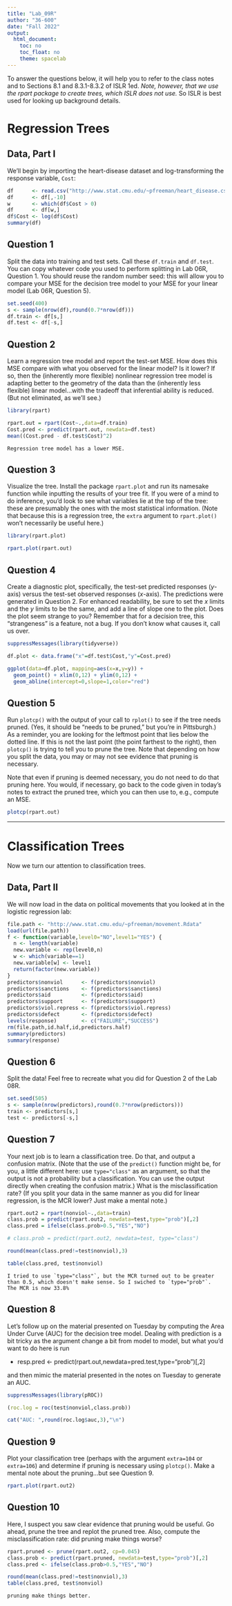 ---
title: "Lab_09R"
author: "36-600"
date: "Fall 2022"
output: 
  html_document:
    toc: no
    toc_float: no
    theme: spacelab
---

To answer the questions below, it will help you to refer to the class notes and to Sections 8.1 and 8.3.1-8.3.2 of ISLR 1ed. *Note, however, that we use the rpart package to create trees, which ISLR does not use.* So ISLR is best used for looking up background details.

# Regression Trees

## Data, Part I

We'll begin by importing the heart-disease dataset and log-transforming the response variable, `Cost`:
```{r}
df      <- read.csv("http://www.stat.cmu.edu/~pfreeman/heart_disease.csv",stringsAsFactors=TRUE)
df      <- df[,-10]
w       <- which(df$Cost > 0)
df      <- df[w,]
df$Cost <- log(df$Cost)
summary(df)
```

## Question 1

Split the data into training and test sets. Call these `df.train` and `df.test`. You can copy whatever code you used to perform splitting in Lab 06R, Question 1. You should reuse the random number seed: this will allow you to compare your MSE for the decision tree model to your MSE for your linear model (Lab 06R, Question 5).
```{r}
set.seed(400)
s <- sample(nrow(df),round(0.7*nrow(df)))
df.train <- df[s,]
df.test <- df[-s,]
```

## Question 2

Learn a regression tree model and report the test-set MSE. How does this MSE compare with what you observed for the linear model? Is it lower? If so, then the (inherently more flexible) nonlinear regression tree model is adapting better to the geometry of the data than the (inherently less flexible) linear model...with the tradeoff that inferential ability is reduced. (But not eliminated, as we'll see.)
```{r}
library(rpart)

rpart.out = rpart(Cost~.,data=df.train)
Cost.pred <- predict(rpart.out, newdata=df.test)
mean((Cost.pred - df.test$Cost)^2)
```
```
Regression tree model has a lower MSE.
```

## Question 3

Visualize the tree. Install the package `rpart.plot` and run its namesake function while inputting the results of your tree fit. If you were of a mind to do inference, you'd look to see what variables lie at the top of the tree: these are presumably the ones with the most statistical information. (Note that because this is a regression tree, the `extra` argument to `rpart.plot()` won't necessarily be useful here.)
```{r}
library(rpart.plot)

rpart.plot(rpart.out) 
```

## Question 4

Create a diagnostic plot, specifically, the test-set predicted responses ($y$-axis) versus the test-set observed responses ($x$-axis). The predictions were generated in Question 2. For enhanced readability, be sure to set the $x$ limits and the $y$ limits to be the same, and add a line of slope one to the plot. Does the plot seem strange to you? Remember that for a decision tree, this "strangeness" is a feature, not a bug. If you don't know what causes it, call us over.
```{r}
suppressMessages(library(tidyverse))

df.plot <- data.frame("x"=df.test$Cost,"y"=Cost.pred)

ggplot(data=df.plot, mapping=aes(x=x,y=y)) +
  geom_point() + xlim(0,12) + ylim(0,12) +
  geom_abline(intercept=0,slope=1,color="red")
```

## Question 5

Run `plotcp()` with the output of your call to `rplot()` to see if the tree needs pruned. (Yes, it should be "needs to be pruned," but you're in Pittsburgh.) As a reminder, you are looking for the leftmost point that lies below the dotted line. If this is not the last point (the point farthest to the right), then `plotcp()` is trying to tell you to prune the tree. Note that depending on how you split the data, you may or may not see evidence that pruning is necessary.

Note that even if pruning is deemed necessary, you do not need to do that pruning here. You would, if necessary, go back to the code given in today's notes to extract the pruned tree, which you can then use to, e.g., compute an MSE.
```{r}
plotcp(rpart.out)
```

---

# Classification Trees

Now we turn our attention to classification trees.

## Data, Part II

We will now load in the data on political movements that you looked at in the logistic regression lab:
```{r}
file.path <- "http://www.stat.cmu.edu/~pfreeman/movement.Rdata"
load(url(file.path))
f <- function(variable,level0="NO",level1="YES") {
  n <- length(variable)
  new.variable <- rep(level0,n)
  w <- which(variable==1)
  new.variable[w] <- level1
  return(factor(new.variable))
}
predictors$nonviol      <- f(predictors$nonviol)
predictors$sanctions    <- f(predictors$sanctions)
predictors$aid          <- f(predictors$aid)
predictors$support      <- f(predictors$support)
predictors$viol.repress <- f(predictors$viol.repress)
predictors$defect       <- f(predictors$defect)
levels(response)        <- c("FAILURE","SUCCESS")
rm(file.path,id.half,id,predictors.half)
summary(predictors)
summary(response)
```

## Question 6

Split the data! Feel free to recreate what you did for Question 2 of the Lab 08R.
```{r}
set.seed(505)
s <- sample(nrow(predictors),round(0.7*nrow(predictors)))
train <- predictors[s,]
test <- predictors[-s,]
```

## Question 7

Your next job is to learn a classification tree. Do that, and output a confusion matrix. (Note that the use of the `predict()` function might be, for you, a little different here: use `type="class"` as an argument, so that the output is not a probability but a classification. You can use the output directly when creating the confusion matrix.) What is the misclassification rate? (If you split your data in the same manner as you did for linear regression, is the MCR lower? Just make a mental note.)
```{r}
rpart.out2 = rpart(nonviol~.,data=train)
class.prob = predict(rpart.out2, newdata=test,type="prob")[,2]
class.pred = ifelse(class.prob>0.5,"YES","NO")

# class.prob = predict(rpart.out2, newdata=test, type="class")

round(mean(class.pred!=test$nonviol),3)

table(class.pred, test$nonviol)
```
```
I tried to use `type="class"`, but the MCR turned out to be greater than 0.5, which doesn't make sense. So I swiched to `type="prob"`.
The MCR is now 33.8%
```

## Question 8

Let's follow up on the material presented on Tuesday by computing the Area Under Curve (AUC) for the decision tree model. Dealing with prediction is a bit tricky as the argument change a bit from model to model, but what you'd want to do here is run

- resp.pred <- predict(rpart.out,newdata=pred.test,type="prob")[,2]

and then mimic the material presented in the notes on Tuesday to generate an AUC.
```{r}
suppressMessages(library(pROC))

(roc.log = roc(test$nonviol,class.prob))

cat("AUC: ",round(roc.log$auc,3),"\n")
```

## Question 9

Plot your classification tree (perhaps with the argument `extra=104` or `extra=106`) and determine if pruning is necessary using `plotcp()`. Make a mental note about the pruning...but see Question 9.
```{r}
rpart.plot(rpart.out2) 
```

## Question 10

Here, I suspect you saw clear evidence that pruning would be useful. Go ahead, prune the tree and replot the pruned tree. Also, compute the misclassification rate: did pruning make things worse?
```{r}
rpart.pruned <- prune(rpart.out2, cp=0.045)
class.prob <- predict(rpart.pruned, newdata=test,type="prob")[,2]
class.pred <- ifelse(class.prob>0.5,"YES","NO")

round(mean(class.pred!=test$nonviol),3)
table(class.pred, test$nonviol)
```
```
pruning make things better.
```
